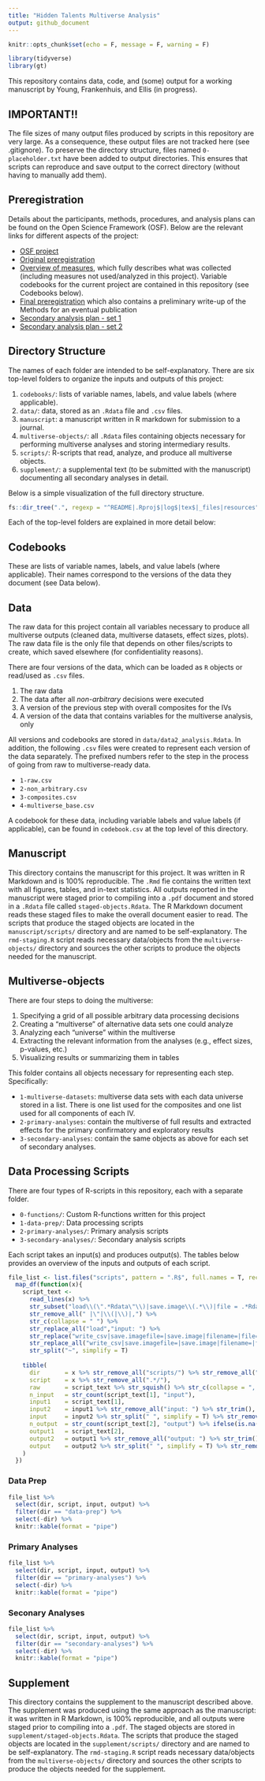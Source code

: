 ```yaml
---
title: "Hidden Talents Multiverse Analysis"
output: github_document
---
```


```r
knitr::opts_chunk$set(echo = F, message = F, warning = F)

library(tidyverse)
library(gt)
```

This repository contains data, code, and (some) output for a working manuscript by Young, Frankenhuis, and Ellis (in progress).

## IMPORTANT!!

The file sizes of many output files produced by scripts in this repository are very large. As a consequence, these output files are not tracked here (see .gitignore). To preserve the directory structure, files named `0-placeholder.txt` have been added to output directories. This ensures that scripts can reproduce and save output to the correct directory (without having to manually add them).

## Preregistration

Details about the participants, methods, procedures, and analysis plans can be found on the Open Science Framework (OSF). Below are the relevant links for different aspects of the project:

-   [OSF project](https://osf.io/6r95z/)
-   [Original preregistration](https://osf.io/d2gz6/)
-   [Overview of measures](https://osf.io/5kawy/), which fully describes what was collected (including measures not used/analyzed in this project). Variable codebooks for the current project are contained in this repository (see Codebooks below).
-   [Final preregistration](https://osf.io/4vsnz/) which also contains a preliminary write-up of the Methods for an eventual publication
-   [Secondary analysis plan - set 1](https://osf.io/7fu35/)
-   [Secondary analysis plan - set 2](https://osf.io/wcauf/)

## Directory Structure

The names of each folder are intended to be self-explanatory. There are six top-level folders to organize the inputs and outputs of this project:

1.  `codebooks/`: lists of variable names, labels, and value labels (where applicable).
2.  `data/`: data, stored as an `.Rdata` file and `.csv` files.
3.  `manuscript`: a manuscript written in R markdown for submission to a journal.
4.  `multiverse-objects/`: all `.Rdata` files containing objects necessary for performing multiverse analyses and storing intermediary results.
5.  `scripts/`: R-scripts that read, analyze, and produce all multiverse objects.
6.  `supplement/`: a supplemental text (to be submitted with the manuscript) documenting all secondary analyses in detail.

Below is a simple visualization of the full directory structure.

```r
fs::dir_tree(".", regexp = "^README|.Rproj$|log$|tex$|_files|resources", invert = T)
```

Each of the top-level folders are explained in more detail below:

## Codebooks

These are lists of variable names, labels, and value labels (where applicable). Their names correspond to the versions of the data they document (see Data below).

## Data

The raw data for this project contain all variables necessary to produce all multiverse outputs (cleaned data, multiverse datasets, effect sizes, plots). The raw data file is the only file that depends on other files/scripts to create, which saved elsewhere (for confidentiality reasons).

There are four versions of the data, which can be loaded as `R` objects or read/used as `.csv` files.

1.  The raw data
2.  The data after all *non-arbitrary* decisions were executed
3.  A version of the previous step with overall composites for the IVs
4.  A version of the data that contains variables for the multiverse analysis, only

All versions and codebooks are stored in `data/data2_analysis.Rdata`. In addition, the following `.csv` files were created to represent each version of the data separately. The prefixed numbers refer to the step in the process of going from raw to multiverse-ready data.

-   `1-raw.csv`
-   `2-non_arbitrary.csv`
-   `3-composites.csv`
-   `4-multiverse_base.csv`

A codebook for these data, including variable labels and value labels (if applicable), can be found in `codebook.csv` at the top level of this directory.

## Manuscript

This directory contains the manuscript for this project. It was written in R Markdown and is 100% reproducible. The `.Rmd` fie contains the written text with all figures, tables, and in-text statistics. All outputs reported in the manuscript were staged prior to compiling into a `.pdf` document and stored in a `.Rdata` file called `staged-objects.Rdata`. The R Markdown document reads these staged files to make the overall document easier to read. The scripts that produce the staged objects are located in the `manuscript/scripts/` directory and are named to be self-explanatory. The `rmd-staging.R` script reads necessary data/objects from the `multiverse-objects/` directory and sources the other scripts to produce the objects needed for the manuscript.

## Multiverse-objects

There are four steps to doing the multiverse:

1.  Specifying a grid of all possible arbitrary data processing decisions
2.  Creating a "multiverse" of alternative data sets one could analyze
3.  Analyzing each "universe" within the multiverse
4.  Extracting the relevant information from the analyses (e.g., effect sizes, p-values, etc.)
5.  Visualizing results or summarizing them in tables

This folder contains all objects necessary for representing each step. Specifically:

-   `1-multiverse-datasets`: multiverse data sets with each data universe stored in a list. There is one list used for the composites and one list used for all components of each IV.
-   `2-primary-analyses`: contain the multiverse of full results and extracted effects for the primary confirmatory and exploratory results
-   `3-secondary-analyses`: contain the same objects as above for each set of secondary analyses.

## Data Processing Scripts

There are four types of R-scripts in this repository, each with a separate folder.

-   `0-functions/`: Custom R-functions written for this project
-   `1-data-prep/`: Data processing scripts
-   `2-primary-analyses/`: Primary analysis scripts
-   `3-secondary-analyses/`: Secondary analysis scripts

Each script takes an input(s) and produces output(s). The tables below provides an overview of the inputs and outputs of each script.

```r
file_list <- list.files("scripts", pattern = ".R$", full.names = T, recursive = T) %>% 
  map_df(function(x){
    script_text <- 
      read_lines(x) %>% 
      str_subset("load\\(\".*Rdata\"\\)|save.image\\(.*\\)|file = .*Rdata|filename = .*pdf|write_csv.*csv") %>% 
      str_remove_all(" |\"|\\(|\\)|,") %>% 
      str_c(collapse = " ") %>% 
      str_replace_all("load","input: ") %>% 
      str_replace("write_csv|save.imagefile=|save.image|filename=|file=","~output: ") %>% 
      str_replace_all("write_csv|save.imagefile=|save.image|filename=|file=","output: ") %>% 
      str_split("~", simplify = T)
    
    tibble(
      dir       = x %>% str_remove_all("scripts/") %>% str_remove_all("/.*") %>% str_remove("^\\d-"),
      script    = x %>% str_remove_all(".*/"),
      raw       = script_text %>% str_squish() %>% str_c(collapse = ", "),
      n_input   = str_count(script_text[1], "input"),
      input1    = script_text[1],
      input2    = input1 %>% str_remove_all("input: ") %>% str_trim(),
      input     = input2 %>% str_split(" ", simplify = T) %>% str_remove_all(".*/") %>% str_c(collapse = ", ") %>% ifelse(. == ", ","",.),
      n_output  = str_count(script_text[2], "output") %>% ifelse(is.na(.), 0, .),
      output1   = script_text[2],
      output2   = output1 %>% str_remove_all("output: ") %>% str_trim(),
      output    = output2 %>% str_split(" ", simplify = T) %>% str_remove_all(".*/") %>% str_c(collapse = ", ") %>%  ifelse(. == ", NA","",.)
    )
  }) 
```

### Data Prep

```r
file_list %>% 
  select(dir, script, input, output) %>% 
  filter(dir == "data-prep") %>% 
  select(-dir) %>% 
  knitr::kable(format = "pipe")
```

### Primary Analyses

```r
file_list %>% 
  select(dir, script, input, output) %>% 
  filter(dir == "primary-analyses") %>% 
  select(-dir) %>% 
  knitr::kable(format = "pipe")
```

### Seconary Analyses

```r
file_list %>% 
  select(dir, script, input, output) %>% 
  filter(dir == "secondary-analyses") %>% 
  select(-dir) %>% 
  knitr::kable(format = "pipe")
```

## Supplement

This directory contains the supplement to the manuscript described above. The supplement was produced using the same approach as the manuscript: it was written in R Markdown, is 100% reproducible, and all outputs were staged prior to compiling into a `.pdf`. The staged objects are stored in `supplement/staged-objects.Rdata`. The scripts that produce the staged objects are located in the `supplement/scripts/` directory and are named to be self-explanatory. The `rmd-staging.R` script reads necessary data/objects from the `multiverse-objects/` directory and sources the other scripts to produce the objects needed for the supplement.
